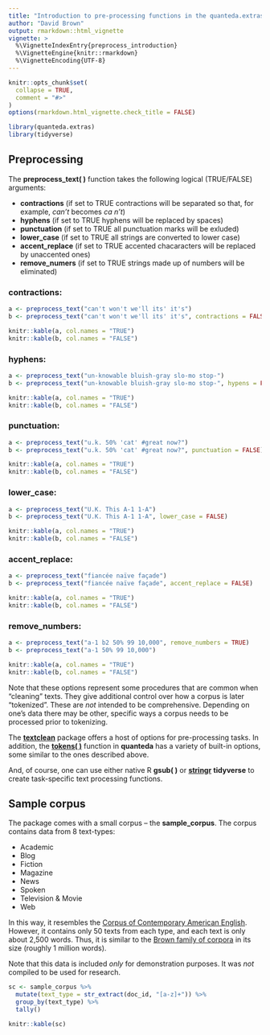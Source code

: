 ```yaml
---
title: "Introduction to pre-processing functions in the quanteda.extras R package"
author: "David Brown"
output: rmarkdown::html_vignette
vignette: >
  %\VignetteIndexEntry{preprocess_introduction}
  %\VignetteEngine{knitr::rmarkdown}
  %\VignetteEncoding{UTF-8}
---
```


```r
knitr::opts_chunk$set(
  collapse = TRUE,
  comment = "#>"
)
options(rmarkdown.html_vignette.check_title = FALSE)
```


```r
library(quanteda.extras)
library(tidyverse)
```


## Preprocessing

The  **preprocess_text( )** function takes the following logical (TRUE/FALSE) arguments:

* **contractions** (if set to TRUE contractions will be separated so that, for example, *can't* becomes *ca n't*)
* **hyphens** (if set to TRUE hyphens will be replaced by spaces)
* **punctuation** (if set to TRUE all punctuation marks will be exluded)
* **lower_case** (if set to TRUE all strings are converted to lower case)
* **accent_replace** (if set to TRUE accented chacaracters will be replaced by unaccented ones)
* **remove_numers** (if set to TRUE strings made up of numbers will be eliminated)

### contractions:

```r
a <- preprocess_text("can't won't we'll its' it's")
b <- preprocess_text("can't won't we'll its' it's", contractions = FALSE)
```

```r
knitr::kable(a, col.names = "TRUE")
knitr::kable(b, col.names = "FALSE")
```

### hyphens:

```r
a <- preprocess_text("un-knowable bluish-gray slo-mo stop-")
b <- preprocess_text("un-knowable bluish-gray slo-mo stop-", hypens = FALSE)
```

```r
knitr::kable(a, col.names = "TRUE")
knitr::kable(b, col.names = "FALSE")
```

### punctuation:

```r
a <- preprocess_text("u.k. 50% 'cat' #great now?")
b <- preprocess_text("u.k. 50% 'cat' #great now?", punctuation = FALSE)
```

```r
knitr::kable(a, col.names = "TRUE")
knitr::kable(b, col.names = "FALSE")
```

### lower_case:

```r
a <- preprocess_text("U.K. This A-1 1-A")
b <- preprocess_text("U.K. This A-1 1-A", lower_case = FALSE)
```

```r
knitr::kable(a, col.names = "TRUE")
knitr::kable(b, col.names = "FALSE")
```

### accent_replace:

```r
a <- preprocess_text("fiancée naïve façade")
b <- preprocess_text("fiancée naïve façade", accent_replace = FALSE)
```

```r
knitr::kable(a, col.names = "TRUE")
knitr::kable(b, col.names = "FALSE")
```

### remove_numbers:

```r
a <- preprocess_text("a-1 b2 50% 99 10,000", remove_numbers = TRUE)
b <- preprocess_text("a-1 50% 99 10,000")
```

```r
knitr::kable(a, col.names = "TRUE")
knitr::kable(b, col.names = "FALSE")
```

Note that these options represent some procedures that are common when "cleaning" texts. They give additional control over how a corpus is later "tokenized". These are *not* intended to be comprehensive. Depending on one's data there may be other, specific ways a corpus needs to be processed prior to tokenizing.

The [**textclean**](https://github.com/trinker/textclean) package offers a host of options for pre-processing tasks. In addition, the [**tokens( )**](http://quanteda.io/reference/tokens.html) function in **quanteda** has a variety of built-in options, some similar to the ones described above.

And, of course, one can use either native R **gsub( )** or [**stringr**](https://stringr.tidyverse.org/) **tidyverse** to create task-specific text processing functions.

## Sample corpus

The package comes with a small corpus -- the **sample_corpus**. The corpus contains data from 8 text-types:

* Academic
* Blog
* Fiction
* Magazine
* News
* Spoken
* Television & Movie
* Web

In this way, it resembles the [Corpus of Contemporary American English](https://www.english-corpora.org/coca/). However, it contains only 50 texts from each type, and each text is only about 2,500 words. Thus, it is similar to the [Brown family of corpora](https://www1.essex.ac.uk/linguistics/external/clmt/w3c/corpus_ling/content/corpora/list/private/brown/brown.html) in its size (roughly 1 million words).

Note that this data is included *only* for demonstration purposes. It was *not* compiled to be used for research.

```r
sc <- sample_corpus %>%
  mutate(text_type = str_extract(doc_id, "[a-z]+")) %>%
  group_by(text_type) %>%
  tally()
```


```r
knitr::kable(sc)
```

